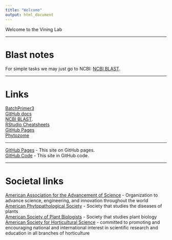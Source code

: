 ```yaml
---
title: "Welcome"
output: html_document
---
```


Welcome to the Vining Lab


___


# Blast notes

For simple tasks we may just go to NCBI: [NCBI BLAST](https://blast.ncbi.nlm.nih.gov/Blast.cgi).


___


# Links

[BatchPrimer3](https://wheat.pw.usda.gov/demos/BatchPrimer3/)    
[GitHub docs](https://docs.github.com/en)    
[NCBI BLAST](https://blast.ncbi.nlm.nih.gov/Blast.cgi).    
[RStudio Cheatsheets](https://www.rstudio.com/resources/cheatsheets/)    
[GitHub Pages](https://resources.github.com/whitepapers/github-and-rstudio/)    
[Phytozome]((https://phytozome-next.jgi.doe.gov))    


___


[GitHub Pages](https://vininglab.github.io/ViningLab/)  - This site on GitHub pages.    
[GitHub Code](https://github.com/ViningLab/ViningLab)  - This site in GitHub code.


___

# Societal links

[American Association for the Advancement of Science](https://www.aaas.org/) - Organization to advance science, engineering, and innovation throughout the world    
[American Phytopathological Society](https://www.apsnet.org) - Society that studies the diseases of plants    
[American Society of Plant Biologists](https://aspb.org/) - Society that studies plant biology     
[American Society for Horticultural Science](https://ashs.org/) - committed to promoting and encouraging national and international interest in scientific research and education in all branches of horticulture    




